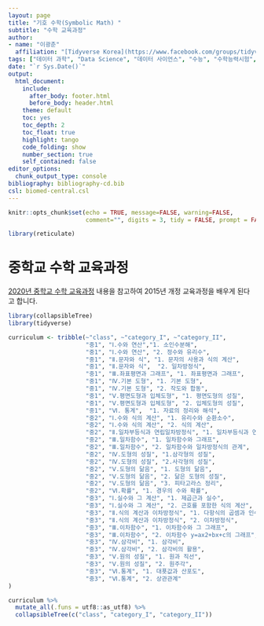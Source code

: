 ```yaml
---
layout: page
title: "기호 수학(Symbolic Math) "
subtitle: "수학 교육과정"
author:
- name: "이광춘"
  affiliation: "[Tidyverse Korea](https://www.facebook.com/groups/tidyverse/)"
tags: ["데이터 과학", "Data Science", "데이터 사이언스", "수능", "수학능력시험", "EBS", "수학", "수학교육과정"]
date: "`r Sys.Date()`"
output:
  html_document: 
    include:
      after_body: footer.html
      before_body: header.html
    theme: default
    toc: yes
    toc_depth: 2
    toc_float: true
    highlight: tango
    code_folding: show
    number_section: true
    self_contained: false
editor_options: 
  chunk_output_type: console
bibliography: bibliography-cd.bib
csl: biomed-central.csl
---
```


```r
knitr::opts_chunk$set(echo = TRUE, message=FALSE, warning=FALSE,
                      comment="", digits = 3, tidy = FALSE, prompt = FALSE, fig.align = 'center')

library(reticulate)
```


# 중학교 수학 교육과정 {#math-middle-school}

[2020년 중학교 수학 교육과정](https://m.blog.naver.com/holpi37/221758645852) 내용을 참고하여 2015년 개정 교육과정을 배우게 된다고 합니다.


```r
library(collapsibleTree)
library(tidyverse)

curriculum <- tribble(~"class", ~"category_I", ~"category_II",
                      "중1", "Ⅰ.수와 연산","1. 소인수분해",
                      "중1", "Ⅰ.수와 연산", "2. 정수와 유리수",
                      "중1", "Ⅱ.문자와 식", "1. 문자의 사용과 식의 계산",
                      "중1", "Ⅱ.문자와 식",  "2. 일차방정식",
                      "중1", "Ⅲ.좌표평면과 그래프", "1. 좌표평면과 그래프",
                      "중1", "Ⅳ.기본 도형", "1. 기본 도형",
                      "중1", "Ⅳ.기본 도형", "2. 작도와 합동",
                      "중1", "Ⅴ.평면도형과 입체도형", "1. 평면도형의 성질",
                      "중1", "Ⅴ.평면도형과 입체도형", "2. 입체도형의 성질",
                      "중1", "Ⅵ. 통계",  "1. 자료의 정리와 해석",
                      "중2", "Ⅰ.수와 식의 계산", "1. 유리수와 순환소수", 
                      "중2", "Ⅰ.수와 식의 계산", "2. 식의 계산",
                      "중2", "Ⅱ.일차부등식과 연립일차방정식", "1. 일차부등식과 연립일차방정식",
                      "중2", "Ⅲ.일차함수", "1. 일차함수와 그래프",
                      "중2", "Ⅲ.일차함수", "2. 일차함수와 일차방정식의 관계",
                      "중2", "Ⅳ.도형의 성질", "1.삼각형의 성질",
                      "중2", "Ⅳ.도형의 성질", "2.사각형의 성질",
                      "중2", "Ⅴ.도형의 닮음", "1. 도형의 닮음", 
                      "중2", "Ⅴ.도형의 닮음", "2. 닮은 도형의 성질",
                      "중2", "Ⅴ.도형의 닮음", "3. 피타고라스 정리", 
                      "중2", "Ⅵ.확률", "1. 경우의 수와 확률",
                      "중3", "Ⅰ.실수와 그 계산", "1. 제곱근과 실수",
                      "중3", "Ⅰ.실수와 그 계산", "2. 근호를 포함한 식의 계산",
                      "중3", "Ⅱ.식의 계산과 이차방정식", "1. 다항식의 곱셈과 인수분해",
                      "중3", "Ⅱ.식의 계산과 이차방정식", "2. 이차방정식",
                      "중3", "Ⅲ.이차함수", "1. 이차함수와 그 그래프",
                      "중3", "Ⅲ.이차함수", "2. 이차함수 y=ax2+bx+c의 그래프",
                      "중3", "Ⅳ.삼각비", "1. 삼각비",
                      "중3", "Ⅳ.삼각비", "2. 삼각비의 활용",
                      "중3", "Ⅴ.원의 성질", "1. 원과 직선", 
                      "중3", "Ⅴ.원의 성질", "2. 원주각",
                      "중3", "Ⅵ.통계", "1. 대푯값과 산포도",
                      "중3", "Ⅵ.통계", "2. 상관관계"
)

curriculum %>% 
  mutate_all(.funs = utf8::as_utf8) %>% 
  collapsibleTree(c("class", "category_I", "category_II"))

```


